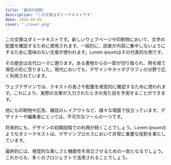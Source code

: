 ```yaml
---
title: '最初の投稿'
description: 'この文章はダミーテキストです'
date: 2024-04-02
cover: "./cover.png"
---
```


この文章はダミーテキストです。新しいウェブページや印刷物において、文字の配置を確認するために使用されます。一般的に、読者が内容に集中しないようにするために意味のない文章が使われます。Lorem ipsumはその代表的な例です。

その歴史は古代ローマに遡ります。ある書物からの一節が切り取られ、時を経て現在の形に至りました。現代においても、デザインやタイポグラフィの分野で広く利用されています。

ウェブデザインでは、テキストの長さや配置を視覚的に確認するために使われます。これにより、実際の文章が入力されたときの見た目を予測することができます。

他にも印刷物や広告、雑誌のレイアウトなど、様々な場面で役立っています。デザイナーや編集者にとっては、不可欠なツールの一つです。

将来的にも、デザインの初期段階での利用が続くことでしょう。Lorem ipsumのようなダミーテキストは、デザインプロセスにおいて非常に重要な役割を果たしています。

最終的には、視覚的な美しさと機能性を両立させるための一助となるでしょう。これからも、多くのプロジェクトで活用されることでしょう。
